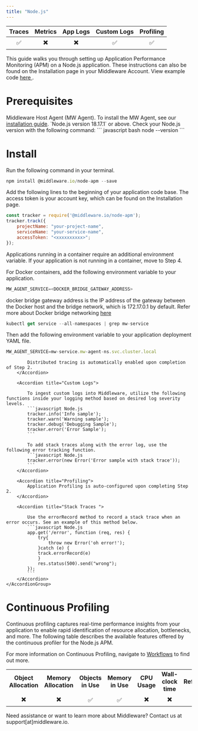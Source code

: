 ```yaml
---
title: "Node.js"
---
```

<a target="_blank" href="https://www.npmjs.com/package/@middleware.io/node-apm">
    <span style={{
        background: "url(https://img.shields.io/npm/v/%40middleware.io%2Fnode-apm) no-repeat",
        width: "125px",
        height: "20px",
        display: "inline-block",
    }}/>
</a>

| Traces | Metrics | App Logs | Custom Logs | Profiling |
| :----: | :-----: | :------: | :---------: | :-------: |
| ✅ | ✖️ | ✖️ | ✅ | ✅ |

This guide walks you through setting up Application Performance Monitoring (APM) on a Node.js application. These instructions can also be found on the Installation page in your Middleware Account. View example code <a href="https://github.com/middleware-labs/demo-apm/tree/master/nodejs"> here </a>.

# Prerequisites

<Steps>

  <Step title="MW Host Agent">
   Middleware Host Agent (MW Agent). To install the MW Agent, see our <a href="https://docs.middleware.io/docs/agent-installation/overview"> installation guide</a>. 
  
  </Step>

  <Step title="Node.js Version">
   `Node.js version 18.17.1` or above. Check your Node.js version with the following command:
    ``` javascript bash
    node --version
    ```

  </Step>

</Steps>

# Install

<Accordion title="Step 1: Install NPM Package">

Run the following command in your terminal. 

```javascript bash
npm install @middleware.io/node-apm --save
```
</Accordion>

<Accordion title="Step 2:  Initialize Tracker">

Add the following lines to the beginning of your application code base. The access token is your account key, which can be found on the Installation page.

```javascript Node.js
const tracker = require('@middleware.io/node-apm');
tracker.track({
    projectName: "your-project-name",
    serviceName: "your-service-name",
    accessToken: "<xxxxxxxxxx>";
});
```
</Accordion>

<Accordion title="Step 3: Container Variables">

Applications running in a container require an additional environment variable. If your application is not running in a container, move to Step 4. 

For Docker containers, add the following environment variable to your application.
```javascript bash
MW_AGENT_SERVICE=<DOCKER_BRIDGE_GATEWAY_ADDRESS>
```
<Note> docker bridge gateway address is the IP address of the gateway between the Docker host and the bridge network, which is 172.17.0.1 by default. 
Refer more about Docker bridge networking [here](https://docs.docker.com/network/network-tutorial-standalone/) </Note>

```javascript bash
kubectl get service --all-namespaces | grep mw-service
```

Then add the following environment variable to your application deployment YAML file. 
```javascript bash
MW_AGENT_SERVICE=mw-service.mw-agent-ns.svc.cluster.local
```
</Accordion>

<Accordion title="Step 4: Capture Application Data">
    <AccordionGroup>
        <Accordion title="Traces">
            
            Distributed tracing is automatically enabled upon completion of Step 2.
        </Accordion>

        <Accordion title="Custom Logs">
            
            To ingest custom logs into Middleware, utilize the following functions inside your logging method based on desired log severity levels.
            ```javascript Node.js
            tracker.info('Info sample');
            tracker.warn('Warning sample');
            tracker.debug('Debugging Sample');
            tracker.error('Error Sample');
            ```

            To add stack traces along with the error log, use the following error tracking function.
            ```javascript Node.js
            tracker.error(new Error('Error sample with stack trace'));
            ```
        </Accordion>

        <Accordion title="Profiling">            
            Application Profiling is auto-configured upon completing Step 2.
        </Accordion>

        <Accordion title="Stack Traces ">  
            
            Use the errorRecord method to record a stack trace when an error occurs. See an example of this method below. 
            ```javascript Node.js 
            app.get('/error', function (req, res) {
                try{
                    throw new Error('oh error!');
                }catch (e) {
                track.errorRecord(e)
                }
                res.status(500).send("wrong");
            }); 
            ```
        </Accordion>
    </AccordionGroup>
</Accordion>

# Continuous Profiling

Continuous profiling captures real-time performance insights from your application to enable rapid identification of resource allocation, bottlenecks, and more. The following table describes the available features offered by the continuous profiler for the Node.js APM.

For more information on Continuous Profiling, navigate to [Workflows](/workflow/profiling) to find out more.

|     |     |     |     |    |      |     |
| :-: | :-: | :-: | :-: |:-: | :-: | :-: |
|  __Object Allocation__   |   __Memory Allocation__  |   __Objects in Use__  |  __Memory in Use__   |  __CPU Usage__  | __Wall-clock time__ | __Reference__ |
|          ✖️                |        ✖️                  |           ✅          |       ✅             |       ✖️          |        ✖️             |      ✖️         |

<Note> Need assistance or want to learn more about Middleware? Contact us at support[at]middleware.io. </Note>
